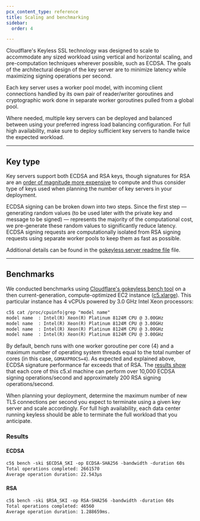 ```yaml
---
pcx_content_type: reference
title: Scaling and benchmarking
sidebar:
  order: 4

---
```


Cloudflare's Keyless SSL technology was designed to scale to accommodate any sized workload using vertical and horizontal scaling, and pre-computation techniques wherever possible, such as ECDSA. The goals of the architectural design of the key server are to minimize latency while maximizing signing operations per second.

Each key server uses a worker pool model, with incoming client connections handled by its own pair of reader/writer goroutines and cryptographic work done in separate worker goroutines pulled from a global pool.

Where needed, multiple key servers can be deployed and balanced between using your preferred ingress load balancing configuration. For full high availability, make sure to deploy sufficient key servers to handle twice the expected workload.

***

## Key type

Key servers support both ECDSA and RSA keys, though signatures for RSA are an [order of magnitude more expensive](https://blog.cloudflare.com/ecdsa-the-digital-signature-algorithm-of-a-better-internet/) to compute and thus consider type of keys used when planning the number of key servers in your deployment.

ECDSA signing can be broken down into two steps. Since the first step — generating random values (to be used later with the private key and message to be signed) — represents the majority of the computational cost, we pre-generate these random values to significantly reduce latency. ECDSA signing requests are computationally isolated from RSA signing requests using separate worker pools to keep them as fast as possible.

Additional details can be found in the [gokeyless server readme file](https://github.com/cloudflare/gokeyless#readme) file.

***

## Benchmarks

We conducted benchmarks using [Cloudflare's gokeyless bench tool](https://github.com/cloudflare/gokeyless/tree/master/cmd/bench) on a then current-generation, compute-optimized EC2 instance ([c5.xlarge](https://aws.amazon.com/ec2/instance-types/c5/)). This particular instance has 4 vCPUs powered by 3.0 GHz Intel Xeon processors:

```txt
c5$ cat /proc/cpuinfo|grep "model name"
model name	: Intel(R) Xeon(R) Platinum 8124M CPU @ 3.00GHz
model name	: Intel(R) Xeon(R) Platinum 8124M CPU @ 3.00GHz
model name	: Intel(R) Xeon(R) Platinum 8124M CPU @ 3.00GHz
model name	: Intel(R) Xeon(R) Platinum 8124M CPU @ 3.00GHz
```

By default, bench runs with one worker goroutine per core (4) and a maximum number of operating system threads equal to the total number of cores (in this case, `GOMAXPROCS=4`). As expected and explained above, ECDSA signature performance far exceeds that of RSA. The [results show](#results) that each core of this c5.xl machine can perform over 10,000 ECDSA signing operations/second and approximately 200 RSA signing operations/second.

When planning your deployment, determine the maximum number of new TLS connections per second you expect to terminate using a given key server and scale accordingly. For full high availability, each data center running keyless should be able to terminate the full workload that you anticipate.

### Results

#### ECDSA

```txt
c5$ bench -ski $ECDSA_SKI -op ECDSA-SHA256 -bandwidth -duration 60s
Total operations completed: 2661570
Average operation duration: 22.543µs
```

#### RSA

```txt
c5$ bench -ski $RSA_SKI -op RSA-SHA256 -bandwidth -duration 60s
Total operations completed: 46560
Average operation duration: 1.288659ms.
```
